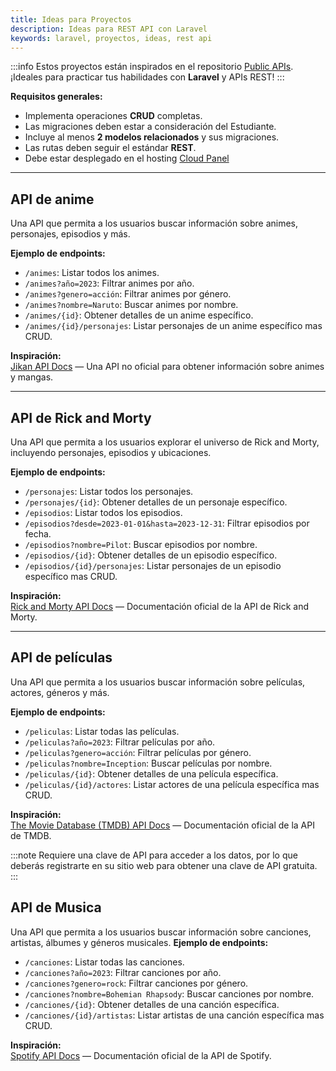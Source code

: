 ```yaml
---
title: Ideas para Proyectos
description: Ideas para REST API con Laravel
keywords: laravel, proyectos, ideas, rest api
---
```



:::info
Estos proyectos están inspirados en el repositorio [Public APIs](https://github.com/public-apis/public-apis).  
¡Ideales para practicar tus habilidades con **Laravel** y APIs REST!
:::

**Requisitos generales:**
- Implementa operaciones **CRUD** completas.
- Las migraciones deben estar a consideración del Estudiante.
- Incluye al menos **2 modelos relacionados** y sus migraciones.
- Las rutas deben seguir el estándar **REST**.
- Debe estar desplegado en el hosting [Cloud Panel](https://cloud.inf-530.click)

---

## API de anime

Una API que permita a los usuarios buscar información sobre animes, personajes, episodios y más.

**Ejemplo de endpoints:**
- `/animes`: Listar todos los animes.
- `/animes?año=2023`: Filtrar animes por año.
- `/animes?genero=acción`: Filtrar animes por género.
- `/animes?nombre=Naruto`: Buscar animes por nombre.
- `/animes/{id}`: Obtener detalles de un anime específico.
- `/animes/{id}/personajes`: Listar personajes de un anime específico mas CRUD.

**Inspiración:**  
[Jikan API Docs](https://docs.api.jikan.moe/) — Una API no oficial para obtener información sobre animes y mangas.

---

## API de Rick and Morty

Una API que permita a los usuarios explorar el universo de Rick and Morty, incluyendo personajes, episodios y ubicaciones.

**Ejemplo de endpoints:**
- `/personajes`: Listar todos los personajes.
- `/personajes/{id}`: Obtener detalles de un personaje específico.
- `/episodios`: Listar todos los episodios.
- `/episodios?desde=2023-01-01&hasta=2023-12-31`: Filtrar episodios por fecha.
- `/episodios?nombre=Pilot`: Buscar episodios por nombre.
- `/episodios/{id}`: Obtener detalles de un episodio específico.
- `/episodios/{id}/personajes`: Listar personajes de un episodio específico mas CRUD.

**Inspiración:**  
[Rick and Morty API Docs](https://rickandmortyapi.com/documentation) — Documentación oficial de la API de Rick and Morty.

---

## API de películas

Una API que permita a los usuarios buscar información sobre películas, actores, géneros y más.

**Ejemplo de endpoints:**
- `/peliculas`: Listar todas las películas.
- `/peliculas?año=2023`: Filtrar películas por año.
- `/peliculas?genero=acción`: Filtrar películas por género.
- `/peliculas?nombre=Inception`: Buscar películas por nombre.
- `/peliculas/{id}`: Obtener detalles de una película específica.
- `/peliculas/{id}/actores`: Listar actores de una película específica mas CRUD.

**Inspiración:**  
[The Movie Database (TMDB) API Docs](https://developers.themoviedb.org/3) — Documentación oficial de la API de TMDB.

:::note
Requiere una clave de API para acceder a los datos, por lo que deberás registrarte en su sitio web para obtener una clave de API gratuita.
:::


## API de Musica
Una API que permita a los usuarios buscar información sobre canciones, artistas, álbumes y géneros musicales.
**Ejemplo de endpoints:**
- `/canciones`: Listar todas las canciones.
- `/canciones?año=2023`: Filtrar canciones por año.
- `/canciones?genero=rock`: Filtrar canciones por género.
- `/canciones?nombre=Bohemian Rhapsody`: Buscar canciones por nombre.
- `/canciones/{id}`: Obtener detalles de una canción específica.
- `/canciones/{id}/artistas`: Listar artistas de una canción específica mas CRUD.

**Inspiración:**  
[Spotify API Docs](https://developer.spotify.com/documentation/web-api/) — Documentación oficial de la API de Spotify.